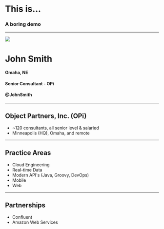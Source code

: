 
<Main>

# This is...

### A boring demo

</Main>

---

<Split>

![](assets/john-smith.jpg)

# John Smith

#### Omaha, NE

#### Senior Consultant - OPi

#### @JohnSmith

</Split>

---

<Section>

## Object Partners, Inc. (OPi)

- ~120 consultants, all senior level & salaried
- Minneapolis (HQ), Omaha, and remote

</Section>

---

<Section>

## Practice Areas

- Cloud Engineering
- Real-time Data
- Modern API's (Java, Groovy, DevOps)
- Mobile
- Web

</Section>

---

<Section>

## Partnerships

- Confluent
- Amazon Web Services

</Section>
